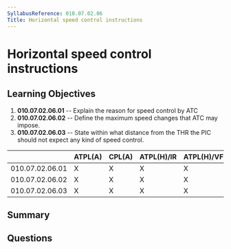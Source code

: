 ```yaml
---
SyllabusReference: 010.07.02.06
Title: Horizontal speed control instructions
---
```


# Horizontal speed control instructions

## Learning Objectives

1.  **010.07.02.06.01** -- Explain the reason for speed control by ATC
2.  **010.07.02.06.02** -- Define the maximum speed changes that ATC may impose.
3.  **010.07.02.06.03** -- State within what distance from the THR the PIC should
    not expect any kind of speed control.

|                 | ATPL(A) | CPL(A) | ATPL(H)/IR | ATPL(H)/VFR | CPL(H) | IR | CBIR(A) |
| --------------- | ------- | ------ | ---------- | ----------- | ------ | -- | ------- |
| 010.07.02.06.01 | X       | X      | X          | X           | X      | X  | X       |
| 010.07.02.06.02 | X       | X      | X          | X           | X      | X  | X       |
| 010.07.02.06.03 | X       | X      | X          | X           | X      | X  | X       |

## Summary

## Questions
